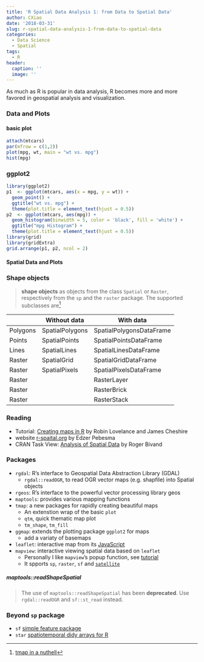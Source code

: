 ```yaml
---
title: 'R Spatial Data Analysis 1: from Data to Spatial Data'
author: CXiao
date: '2018-03-31'
slug: r-spatial-data-analysis-1-from-data-to-spatial-data
categories:
  - Data Science
  - Spatial
tags: 
  - R
header:
  caption: ''
  image: ''
---
```

As much as R is popular in data analysis, R becomes more and more favored in geospatial analysis and visualization.  

### Data and Plots  

#### basic plot  
```r
attach(mtcars)
par(mfrow = c(1,2))
plot(mpg, wt, main = "wt vs. mpg")
hist(mpg)
```

### ggplot2 
```r
library(ggplot2)
p1  <- ggplot(mtcars, aes(x = mpg, y = wt)) + 
  geom_point() +
  ggtitle("wt vs. mpg") +
  theme(plot.title = element_text(hjust = 0.5))
p2  <- ggplot(mtcars, aes(mpg)) +
  geom_histogram(binwidth = 5, color = 'black', fill = 'white') +
  ggtitle("mpg Histogram") +
  theme(plot.title = element_text(hjust = 0.5))  
library(grid)
library(gridExtra)
grid.arrange(p1, p2, ncol = 2)
```


#### Spatial Data and Plots

### Shape objects

> **shape objects** as objects from the class `Spatial` or `Raster`, respectively from the `sp` and the `raster` package. The supported subclasses are[^1]

|   	| Without data	| With data   	|
|---	|---	|---	|
|Polygons | SpatialPolygons	| SpatialPolygonsDataFrame|
|Points 	| SpatialPoints  	| SpatialPointsDataFrame	|
|Lines   	| SpatialLines  	| SpatialLinesDataFrame  	|
|Raster  	| SpatialGrid  		| SpatialGridDataFrame  	|
|Raster		| SpatialPixels  	| SpatialPixelsDataFrame 	|
|Raster		| 					| RasterLayer				|
|Raster		| 					| RasterBrick				|
|Raster		| 					| RasterStack				|

### Reading
* Tutorial: [Creating maps in R](https://github.com/Robinlovelace/Creating-maps-in-R) by Robin Lovelance and James Cheshire
* website [r-spaital.org](https://www.r-spatial.org) by Edzer Pebesma  
* CRAN Task View: [Analysis of Spatial Data](https://CRAN.R-project.org/view=Spatial) by Roger Bivand 

### Packages
* `rgdal`: R's interface to Geospatial Data Abstraction Library (GDAL)  
    + `rgdal::readOGR`, to read OGR vector maps (e.g. shapfile) into Spatial objects  
* `rgeos`: R's interface to the powerful vector processing library geos  
* `maptools`: provides various mapping functions  
* `tmap`: a new packages for rapidly creating beautiful maps  
    + An extenstion wrap of the basic `plot`
    + `qtm`, quick thematic map plot  
    + `tm_shape`, `tm_fill`
* `ggmap`: extends the plotting package `ggplot2` for maps 
    + add a variaty of basemaps
* `leaflet`: interactive map from its [JavaScript](http://leafletjs.com/)  
* `mapview`: interactive viewing spatial data based on `leaflet`
    + Personally I like `mapview`'s popup function, see [tutorial](https://r-spatial.github.io/mapview/)   
    + It spports `sp`, `raster`, `sf` and [`satellite`](https://cran.r-project.org/package=satellite)

##### maptools::readShapeSpatial  

> The use of `maptools::readShapeSpatial` has been **deprecated**. Use `rgdal::readOGR` and `sf::st_read` instead.

### Beyond `sp` package
* `sf` [simple feature package](../r-spatial-data-analysis-3-simple-features)  
* `star` [spatiotemporal didy arrays for R](../r-spatial-data-analysis-4-stars)  

[^1]: [tmap in a nuthell](https://cran.r-project.org/web/packages/tmap/vignettes/tmap-nutshell.html)